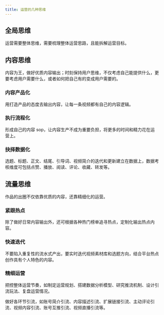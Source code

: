 ```yaml
---
title: 运营的几种思维
---
```


## 全局思维

运营需要整体思维，需要梳理整体运营思路，且能拆解运营目标。

## 内容思维

内容为王，做好优质内容输出；时刻保持用户思维，不仅考虑自己能提供什么，更要考虑用户需要什么，或者如何把自己有的变成用户需要的。

### 内容产品化

用打造产品的态度去输出内容，让每一条视频都有自己的内容逻辑。

### 执行流程化

形成自己的内容 sop，让内容生产不成为重要负担，将更多的时间和精力花在运营上。

### 抉择数据化

选题、标题、正文、结尾、引导词、视频简介的迭代和更新建立在数据上，数据考核维度可包括点赞、播放、阅读、评论、收藏、转发等。

## 流量思维

作品的出圈不仅依靠优质的内容，还靠精细化的运营。

### 紧跟热点

除了做好日常内容输出外，还可根据各种热门榜单追寻热点，定制化输出热点内容。

### 快速迭代

不要陷入重复性的流水式产出，要实时迭代视频素材库和选题方向，结合平台热点创作具有个人特色的内容。

### 精细运营

把控整体运营节奏，如制定运营规划、搭建数据分析模型、研究推流机制、设计引流玩法、复盘运营情况。

做好各环节引流，如账号简介引流、内容描述引流、扩展链接引流、主动评论引流、视频内容引流、账号互推引流、视频直播引流等。
